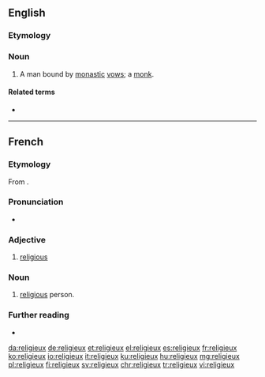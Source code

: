 ==English==

===Etymology===
{{etyl|fr|en}}

===Noun===
{{en-noun|?}}

# A man bound by [[monastic]] [[vow]]s; a [[monk]].

====Related terms====
* {{l|en|religieuse}}

{{Webster 1913}}

----

==French==

===Etymology===
From {{etyl|la|fr}} {{m|la|religiōsus}}.

===Pronunciation===
* {{audio|Fr-religieux.ogg|Audio|lang=fr}}

===Adjective===
{{fr-adj}}

# [[religious]]

===Noun===
{{fr-noun|m|religieux}}

# [[religious]] person.

===Further reading===
* {{R:TLFi}}

[[da:religieux]]
[[de:religieux]]
[[et:religieux]]
[[el:religieux]]
[[es:religieux]]
[[fr:religieux]]
[[ko:religieux]]
[[io:religieux]]
[[it:religieux]]
[[ku:religieux]]
[[hu:religieux]]
[[mg:religieux]]
[[pl:religieux]]
[[fi:religieux]]
[[sv:religieux]]
[[chr:religieux]]
[[tr:religieux]]
[[vi:religieux]]